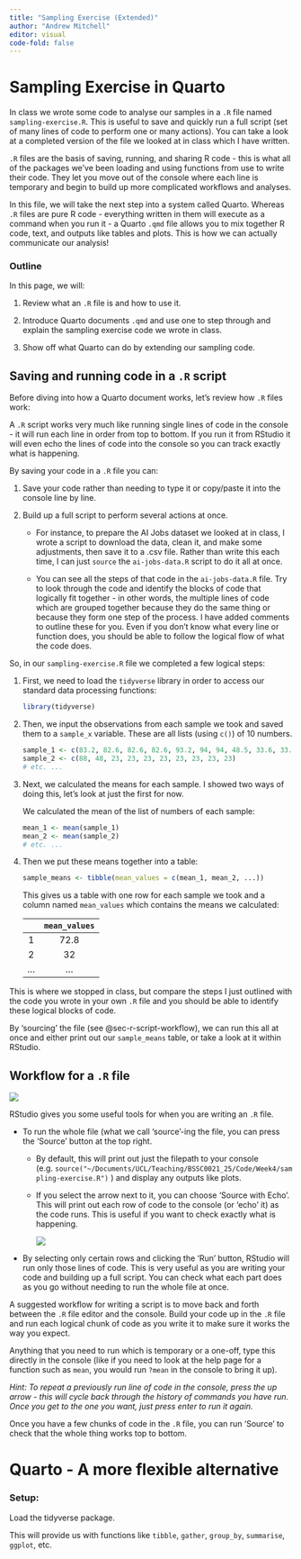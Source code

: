 ```yaml
---
title: "Sampling Exercise (Extended)"
author: "Andrew Mitchell"
editor: visual
code-fold: false
---
```


# Sampling Exercise in Quarto

In class we wrote some code to analyse our samples in a `.R` file named `sampling-exercise.R`. This is useful to save and quickly run a full script (set of many lines of code to perform one or many actions). You can take a look at a completed version of the file we looked at in class which I have written.

`.R` files are the basis of saving, running, and sharing R code - this is what all of the packages we've been loading and using functions from use to write their code. They let you move out of the console where each line is temporary and begin to build up more complicated workflows and analyses.

In this file, we will take the next step into a system called Quarto. Whereas `.R` files are pure R code - everything written in them will execute as a command when you run it - a Quarto `.qmd` file allows you to mix together R code, text, and outputs like tables and plots. This is how we can actually communicate our analysis!

### Outline

In this page, we will:

1.  Review what an `.R` file is and how to use it.

2.  Introduce Quarto documents `.qmd` and use one to step through and explain the sampling exercise code we wrote in class.

3.  Show off what Quarto can do by extending our sampling code.

## Saving and running code in a `.R` script

Before diving into how a Quarto document works, let's review how `.R` files work:

A `.R` script works very much like running single lines of code in the console - it will run each line in order from top to bottom. If you run it from RStudio it will even echo the lines of code into the console so you can track exactly what is happening.

By saving your code in a `.R` file you can:

1.  Save your code rather than needing to type it or copy/paste it into the console line by line.

2.  Build up a full script to perform several actions at once.

    -   For instance, to prepare the AI Jobs dataset we looked at in class, I wrote a script to download the data, clean it, and make some adjustments, then save it to a .csv file. Rather than write this each time, I can just `source` the `ai-jobs-data.R` script to do it all at once.

    -   You can see all the steps of that code in the `ai-jobs-data.R` file. Try to look through the code and identify the blocks of code that logically fit together - in other words, the multiple lines of code which are grouped together because they do the same thing or because they form one step of the process. I have added comments to outline these for you. Even if you don't know what every line or function does, you should be able to follow the logical flow of what the code does.

So, in our `sampling-exercise.R` file we completed a few logical steps:

1.  First, we need to load the `tidyverse` library in order to access our standard data processing functions:

    ``` r
    library(tidyverse)
    ```

2.  Then, we input the observations from each sample we took and saved them to a `sample_x` variable. These are all lists (using `c()`) of 10 numbers.

    ``` r
    sample_1 <- c(83.2, 82.6, 82.6, 82.6, 93.2, 94, 94, 48.5, 33.6, 33.6)
    sample_2 <- c(88, 48, 23, 23, 23, 23, 23, 23, 23, 23)
    # etc. ...
    ```

3.  Next, we calculated the means for each sample. I showed two ways of doing this, let's look at just the first for now.

    We calculated the mean of the list of numbers of each sample:

    ``` r
    mean_1 <- mean(sample_1)
    mean_2 <- mean(sample_2)
    # etc. ...
    ```

4.  Then we put these means together into a table:

    ``` r
    sample_means <- tibble(mean_values = c(mean_1, mean_2, ...))
    ```

    This gives us a table with one row for each sample we took and a column named `mean_values` which contains the means we calculated:

    |     | `mean_values` |
    |:---:|:-------------:|
    |  1  |     72.8      |
    |  2  |      32       |
    | ... |      ...      |

This is where we stopped in class, but compare the steps I just outlined with the code you wrote in your own `.R` file and you should be able to identify these logical blocks of code.

By 'sourcing' the file (see @sec-r-script-workflow), we can run this all at once and either print out our `sample_means` table, or take a look at it within RStudio.

## Workflow for a `.R` file {#sec-r-script-workflow}

![][1]

  [1]: images/clipboard-1782355643.png {fig-align="center"}

RStudio gives you some useful tools for when you are writing an `.R` file.

-   To run the whole file (what we call 'source'-ing the file, you can press the 'Source' button at the top right.

    -   By default, this will print out just the filepath to your console (e.g. `source("~/Documents/UCL/Teaching/BSSC0021_25/Code/Week4/sampling-exercise.R")` ) and display any outputs like plots.

    -   If you select the arrow next to it, you can choose 'Source with Echo'. This will print out each row of code to the console (or 'echo' it) as the code runs. This is useful if you want to check exactly what is happening.

        ![][2]

-   By selecting only certain rows and clicking the 'Run' button, RStudio will run only those lines of code. This is very useful as you are writing your code and building up a full script. You can check what each part does as you go without needing to run the whole file at once.

  [2]: images/clipboard-3984829665.png

A suggested workflow for writing a script is to move back and forth between the `.R` file editor and the console. Build your code up in the `.R` file and run each logical chunk of code as you write it to make sure it works the way you expect.

Anything that you need to run which is temporary or a one-off, type this directly in the console (like if you need to look at the help page for a function such as `mean`, you would run `?mean` in the console to bring it up).

::: aside
*Hint: To repeat a previously run line of code in the console, press the up arrow - this will cycle back through the history of commands you have run. Once you get to the one you want, just press enter to run it again.*
:::

Once you have a few chunks of code in the `.R` file, you can run 'Source' to check that the whole thing works top to bottom.

# Quarto - A more flexible alternative

### Setup:

Load the tidyverse package.

This will provide us with functions like `tibble`, `gather`, `group_by`, `summarise`, `ggplot`, etc.